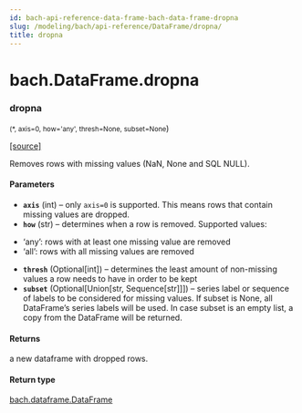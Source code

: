 ```yaml
---
id: bach-api-reference-data-frame-bach-data-frame-dropna
slug: /modeling/bach/api-reference/DataFrame/dropna/
title: dropna
---
```


# bach.DataFrame.dropna

<div className="method">

### <span className="name">dropna</span>

<small className="parameter-list">(<span className="parameter" id="*">\*</span>, <span className="parameter" id="axis">axis=0</span>, <span className="parameter" id="how">how='any'</span>, <span className="parameter" id="thresh">thresh=None</span>, <span className="parameter" id="subset">subset=None</span></small>)


&#8203;<span className="view-source">[[source]](https://github.com/objectiv/objectiv-analytics/blob/main/bach/bach/dataframe.py)</span>

<div className="content">

Removes rows with missing values (NaN, None and SQL NULL).


#### Parameters

* **`axis`** (int) – only `axis=0` is supported. This means rows that contain missing values are dropped.
* **`how`** (str) – determines when a row is removed. Supported values:
- ‘any’: rows with at least one missing value are removed
- ‘all’: rows with all missing values are removed
* **`thresh`** (Optional[int]) – determines the least amount of non-missing values a row needs to have
in order to be kept
* **`subset`** (Optional[Union[str, Sequence[str]]]) – series label or sequence of labels to be considered for missing values.
If subset is None, all DataFrame’s series labels will be used.
In case subset is an empty list, a copy from the DataFrame will
be returned.



#### Returns

a new dataframe with dropped rows.



#### Return type

[bach.dataframe.DataFrame](/modeling/bach/api-reference/DataFrame/bach.DataFrame.mdx)



</div>


</div>
